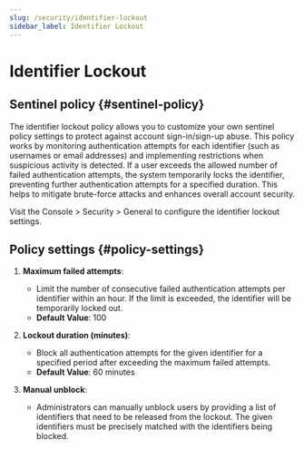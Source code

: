```yaml
---
slug: /security/identifier-lockout
sidebar_label: Identifier Lockout
---
```


# Identifier Lockout

## Sentinel policy \{#sentinel-policy}

The identifier lockout policy allows you to customize your own sentinel policy settings to protect against account sign-in/sign-up abuse. This policy works by monitoring authentication attempts for each identifier (such as usernames or email addresses) and implementing restrictions when suspicious activity is detected. If a user exceeds the allowed number of failed authentication attempts, the system temporarily locks the identifier, preventing further authentication attempts for a specified duration. This helps to mitigate brute-force attacks and enhances overall account security.

Visit the <CloudLink to="/security/general"> Console > Security > General</CloudLink> to configure the identifier lockout settings.

## Policy settings \{#policy-settings}

1. **Maximum failed attempts**:

   - Limit the number of consecutive failed authentication attempts per identifier within an hour. If the limit is exceeded, the identifier will be temporarily locked out.
   - **Default Value**: 100

2. **Lockout duration (minutes)**:

   - Block all authentication attempts for the given identifier for a specified period after exceeding the maximum failed attempts.
   - **Default Value**: 60 minutes

3. **Manual unblock**:
   - Administrators can manually unblock users by providing a list of identifiers that need to be released from the lockout. The given identifiers must be precisely matched with the identifiers being blocked.
